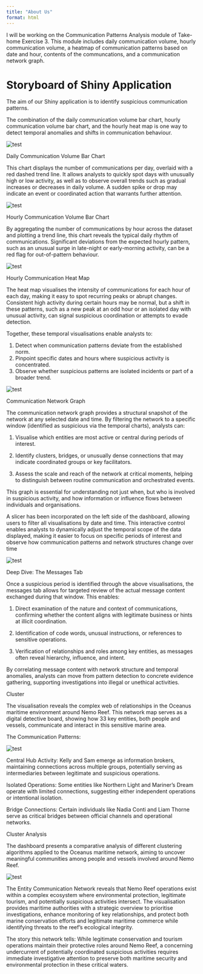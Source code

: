 ```yaml
---
title: "About Us"
format: html
---
```


I will be working on the Communication Patterns Analysis module of Take-home Exercise 3. This module includes daily communication volume, hourly communication volume, a heatmap of communication patterns based on date and hour, contents of the communcations, and a communication network graph.

# Storyboard of Shiny Application

The aim of our Shiny application is to identify suspicious communication patterns.

The combination of the daily communication volume bar chart, hourly communication volume bar chart, and the hourly heat map is one way to detect temporal anomalies and shifts in communication behaviour.

<img src="image/Screenshot2025-06-15at3.24.51PM.png" alt="test" style="max-width: 100%;"/>

Daily Communication Volume Bar Chart

This chart displays the number of communications per day, overlaid with a red dashed trend line. It allows analysts to quickly spot days with unusually high or low activity, as well as to observe overall trends such as gradual increases or decreases in daily volume. A sudden spike or drop may indicate an event or coordinated action that warrants further attention.

<img src="image/Screenshot2025-06-15at3.30.17PM.png" alt="test" style="max-width: 100%;"/>

Hourly Communication Volume Bar Chart

By aggregating the number of communications by hour across the dataset and plotting a trend line, this chart reveals the typical daily rhythm of communications. Significant deviations from the expected hourly pattern, such as an unusual surge in late-night or early-morning activity, can be a red flag for out-of-pattern behaviour.

<img src="image/Screenshot2025-06-15at3.31.54PM.png" alt="test" style="max-width: 100%;"/>

Hourly Communication Heat Map

The heat map visualises the intensity of communications for each hour of each day, making it easy to spot recurring peaks or abrupt changes. Consistent high activity during certain hours may be normal, but a shift in these patterns, such as a new peak at an odd hour or an isolated day with unusual activity, can signal suspicious coordination or attempts to evade detection.

Together, these temporal visualisations enable analysts to:

1.  Detect when communication patterns deviate from the established norm.
2.  Pinpoint specific dates and hours where suspicious activity is concentrated.
3.  Observe whether suspicious patterns are isolated incidents or part of a broader trend.

<img src="image/Screenshot2025-06-15at3.34.37PM.png" alt="test" style="max-width: 100%;"/>

Communication Network Graph

The communication network graph provides a structural snapshot of the network at any selected date and time. By filtering the network to a specific window (identified as suspicious via the temporal charts), analysts can:

1.  Visualise which entities are most active or central during periods of interest.

2.  Identify clusters, bridges, or unusually dense connections that may indicate coordinated groups or key facilitators.

3.  Assess the scale and reach of the network at critical moments, helping to distinguish between routine communication and orchestrated events.

This graph is essential for understanding not just when, but who is involved in suspicious activity, and how information or influence flows between individuals and organisations.

A slicer has been incorporated on the left side of the dashboard, allowing users to filter all visualisations by date and time. This interactive control enables analysts to dynamically adjust the temporal scope of the data displayed, making it easier to focus on specific periods of interest and observe how communication patterns and network structures change over time

<img src="image/Screenshot2025-06-15at3.33.36PM.png" alt="test" style="max-width: 100%;"/>

Deep Dive: The Messages Tab

Once a suspicious period is identified through the above visualisations, the messages tab allows for targeted review of the actual message content exchanged during that window. This enables:

1.  Direct examination of the nature and context of communications, confirming whether the content aligns with legitimate business or hints at illicit coordination.

2.  Identification of code words, unusual instructions, or references to sensitive operations.

3.  Verification of relationships and roles among key entities, as messages often reveal hierarchy, influence, and intent.

By correlating message content with network structure and temporal anomalies, analysts can move from pattern detection to concrete evidence gathering, supporting investigations into illegal or unethical activities.

Cluster

The visualisation reveals the complex web of relationships in the Oceanus maritime environment around Nemo Reef. This network map serves as a digital detective board, showing how 33 key entities, both people and vessels, communicate and interact in this sensitive marine area.

The Communication Patterns:

<img src="image/Screenshot2025-06-15at4.09.10PM.png" alt="test" style="max-width: 100%;"/>

Central Hub Activity: Kelly and Sam emerge as information brokers, maintaining connections across multiple groups, potentially serving as intermediaries between legitimate and suspicious operations.

Isolated Operations: Some entities like Northern Light and Mariner's Dream operate with limited connections, suggesting either independent operations or intentional isolation.

Bridge Connections: Certain individuals like Nadia Conti and Liam Thorne serve as critical bridges between official channels and operational networks.

Cluster Analysis

The dashboard presents a comparative analysis of different clustering algorithms applied to the Oceanus maritime network, aiming to uncover meaningful communities among people and vessels involved around Nemo Reef.

<img src="image/Screenshot2025-06-15at4.12.50PM.png" alt="test" style="max-width: 100%;"/>

The Entity Communication Network reveals that Nemo Reef operations exist within a complex ecosystem where environmental protection, legitimate tourism, and potentially suspicious activities intersect. The visualisation provides maritime authorities with a strategic overview to prioritise investigations, enhance monitoring of key relationships, and protect both marine conservation efforts and legitimate maritime commerce while identifying threats to the reef's ecological integrity.

The story this network tells: While legitimate conservation and tourism operations maintain their protective roles around Nemo Reef, a concerning undercurrent of potentially coordinated suspicious activities requires immediate investigative attention to preserve both maritime security and environmental protection in these critical waters.

